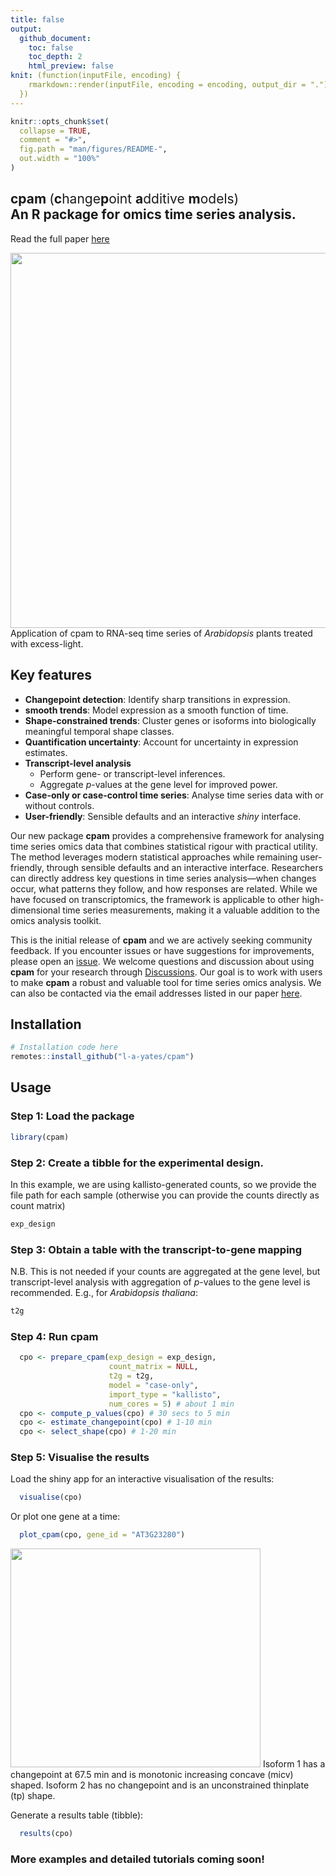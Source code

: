 ```yaml
---
title: false
output: 
  github_document:
    toc: false
    toc_depth: 2
    html_preview: false
knit: (function(inputFile, encoding) {
    rmarkdown::render(inputFile, encoding = encoding, output_dir = ".")
  })
---
```


```r
knitr::opts_chunk$set(
  collapse = TRUE,
  comment = "#>",
  fig.path = "man/figures/README-",
  out.width = "100%"
)
```



## cpam <span style="font-weight: normal">(**c**hange**p**oint **a**dditive **m**odels)</span><br>An R package for omics time series analysis.

Read the full paper [here](https://www.biorxiv.org/)

![](assets/example_trends.png){width=800 height=600}
Application of cpam to RNA-seq time series of *Arabidopsis* plants treated with excess-light. 

## Key features
 - **Changepoint detection**: Identify sharp transitions in expression.
 - **smooth trends**: Model expression as a smooth function of time.
 - **Shape-constrained trends**: Cluster genes or isoforms into biologically meaningful temporal shape classes.
 - **Quantification uncertainty**: Account for uncertainty in expression estimates.
 - **Transcript-level analysis**
    - Perform gene- or transcript-level inferences. 
    - Aggregate $p$-values at the gene level for improved power.
 - **Case-only or case-control time series**: Analyse time series data with or without controls.
 - **User-friendly**: Sensible defaults and an interactive *shiny* interface.

Our new package **cpam** provides a comprehensive framework for analysing time series omics data that combines statistical rigour with practical utility. The method leverages modern statistical approaches while remaining user-friendly, through sensible defaults and an interactive interface. Researchers can directly address key questions in time series analysis---when changes occur, what patterns they follow, and how responses are related. While we have focused on transcriptomics, the framework is applicable to other high-dimensional time series measurements, making it a valuable addition to the omics analysis toolkit.


This is the initial release of **cpam** and we are actively seeking community feedback. If you encounter issues or have suggestions for improvements, please open an [issue](https://github.com/username/cpam/issues). We welcome questions and discussion about using **cpam** for your research through [Discussions](https://github.com/username/cpam/discussions). Our goal is to work with users to make **cpam** a robust and valuable tool for time series omics analysis. We can also be contacted via the email addresses listed in our paper [here](https://www.biorxiv.org/). 

## Installation
```r
# Installation code here
remotes::install_github("l-a-yates/cpam")
```

## Usage

### Step 1: Load the package
```r
library(cpam)
```
### Step 2: Create a tibble for the experimental design. 
In this example, we are using kallisto-generated counts, so we provide the file path for each sample (otherwise you can provide the counts directly as count matrix)
```r
exp_design
```
### Step 3: Obtain a table with the transcript-to-gene mapping
N.B. This is not needed if your counts are aggregated at the gene level, but transcript-level analysis with aggregation of $p$-values to the gene level is recommended. E.g., for *Arabidopsis thaliana*:
```r
t2g
```
### Step 4: Run **cpam** 
```r
  cpo <- prepare_cpam(exp_design = exp_design,
                      count_matrix = NULL,
                      t2g = t2g,
                      model = "case-only",
                      import_type = "kallisto",
                      num_cores = 5) # about 1 min
  cpo <- compute_p_values(cpo) # 30 secs to 5 min
  cpo <- estimate_changepoint(cpo) # 1-10 min
  cpo <- select_shape(cpo) # 1-20 min

```
### Step 5: Visualise the results

Load the shiny app for an interactive visualisation of the results:
```r
  visualise(cpo)
```
Or plot one gene at a time:
```r
  plot_cpam(cpo, gene_id = "AT3G23280")
```
![](assets/example_gene_plot.png){width=400 height=350}
Isoform 1 has a changepoint at 67.5 min and is monotonic increasing concave (micv) shaped. 
Isoform 2 has no changepoint and is an unconstrained thinplate (tp) shape.


Generate a results table (tibble):
```r
  results(cpo)
```

### More examples and detailed tutorials coming soon!






